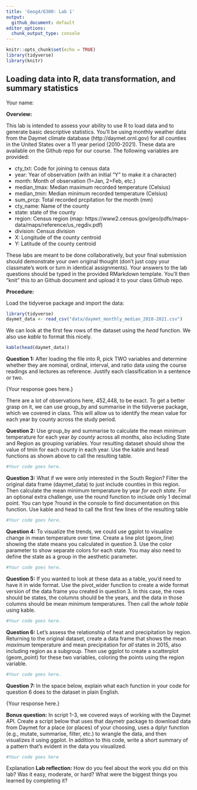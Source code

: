 ---
title: 'Geog4/6300: Lab 1'
output:
  github_document: default
editor_options: 
  chunk_output_type: console
---

```{r setup, include=FALSE}
knitr::opts_chunk$set(echo = TRUE)
library(tidyverse)
library(knitr)
```

## Loading data into R, data transformation, and summary statistics

Your name: 

**Overview:**

This lab is intended to assess your ability to use R to load data and to generate basic descriptive statistics. You'll be using monthly weather data from the Daymet climate database (http://daymet.ornl.gov) for all counties in the United States over a 11 year period (2010-2021). These data are available on the Github repo for our course. The following  variables are provided:

* cty_txt: Code for joining to census data
* year: Year of observation (with an initial "Y" to make it a character)
* month: Month of observation (1=Jan, 2=Feb, etc.)
* median_tmax: Median maximum recorded temperature (Celsius)
* median_tmin: Median minimum recorded temperature (Celsius)
* sum_prcp: Total recorded prcpitation for the month (mm)
* cty_name: Name of the county
* state: state of the county
* region: Census region (map: https://www2.census.gov/geo/pdfs/maps-data/maps/reference/us_regdiv.pdf)
* division: Census division
* X: Longitude of the county centroid
* Y: Latitude of the county centroid

These labs are meant to be done collaboratively, but your final submission should demonstrate your own original thought (don’t just copy your classmate’s work or turn in identical assignments). Your answers to the lab questions should be typed in the provided RMarkdown template. You'll then "knit" this to an Github document and upload it to your class Github repo.

**Procedure:**

Load the tidyverse package and import the data: 

```{r message=FALSE}
library(tidyverse)
daymet_data <- read_csv("data/daymet_monthly_median_2010-2021.csv")
```

We can look at the first few rows of the dataset using the *head* function. We also use *kable* to format this nicely.

```{r}
kable(head(daymet_data))
```

**Question 1:** After loading the file into R, pick TWO variables and determine whether they are nominal, ordinal, interval, and ratio data using the course readings and lectures as reference. Justify each classification in a sentence or two.

{Your response goes here.}

There are a lot of observations here, 452,448, to be exact. To get a better grasp on it, we can use group_by and summarise in the tidyverse package, which we covered in class. This will allow us to identify the mean value for each year by county across the study period.

**Question 2:** Use group_by and summarise to calculate the mean minimum temperature for each year *by county* across all months, also including State and Region as grouping variables. Your resulting dataset should show the value of tmin for each county in each year. Use the kable and head functions as shown above to call the resulting table.

```{r}
#Your code goes here.
```


**Question 3:** What if we were only interested in the South Region? Filter the original data frame (daymet_data) to just include counties in this region. Then calculate the mean minimum temperature by year *for each state.* For an optional extra challenge, use the round function to include only 1 decimal point. You can type ?round in the console to find documentation on this function. Use kable and head to call the first few lines of the resulting table

```{r}
#Your code goes here.
```


**Question 4:** To visualize the trends, we could use ggplot to visualize change in mean temperature over time. Create a line plot (geom_line) showing the state means you calculated in question 3. Use the color parameter to show separate colors for each state. You may also need to define the state as a group in the aesthetic parameter.

```{r}
#Your code goes here.
```


**Question 5:** If you wanted to look at these data as a table, you'd need to have it in wide format. Use the pivot_wider function to create a wide format version of the data frame you created in question 3. In this case, the rows should be states, the columns should be the years, and the data in those columns should be mean minimum temperatures. Then call the *whole table* using kable.

```{r}
#Your code goes here.
```


**Question 6:** Let's assess the relationship of heat and precipitation by region. Returning to the original dataset, create a data frame that shows the mean *maximum* temperature and mean precipitation for *all* states in 2015, also including region as a subgroup. Then use ggplot to create a scatterplot (geom_point) for these two variables, coloring the points using the region variable.

```{r}
#Your code goes here.
```

**Question 7:** In the space below, explain what each function in your code for question 6 does to the dataset in plain English. 

{Your response here.}

**Bonus question:** In script 1-3, we covered ways of working with the Daymet API. Create a script below that uses that daymetr package to download data from Daymet for a place (or places) of your choosing, uses a dplyr function (e.g., mutate, summarise, filter, etc.) to wrangle the data, and then visualizes it using ggplot. In addition to this code, write a short summary of a pattern that's evident in the data you visualized.

```{r}
#Your code goes here
```

{Explanation goes here.}

**Lab reflection:** How do you feel about the work you did on this lab? Was it easy, moderate, or hard? What were the biggest things you learned by completing it?